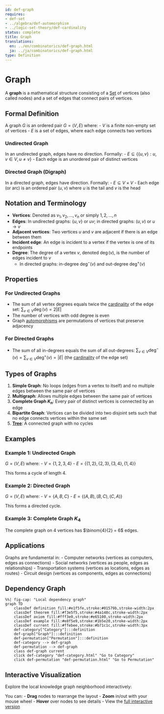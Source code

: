 ```yaml
---
id: def-graph
requires:
- def-set
- ../algebra/def-automorphism
- ../logic-set-theory/def-cardinality
status: complete
title: Graph
translations:
  en: ../en/combinatorics/def-graph.html
  ja: ../ja/combinatorics/def-graph.html
type: Definition
---
```


# Graph {#def-graph}

A **graph** is a mathematical structure consisting of a [Set](../logic-set-theory/def-set.qmd) of vertices (also called nodes) and a set of edges that connect pairs of vertices.

## Formal Definition

A graph $G$ is an ordered pair $G = (V, E)$ where:
- $V$ is a finite non-empty set of vertices
- $E$ is a set of edges, where each edge connects two vertices

### Undirected Graph

In an undirected graph, edges have no direction. Formally:
- $E \subseteq \{\{u, v\} : u, v \in V, u \neq v\}$
- Each edge is an unordered pair of distinct vertices

### Directed Graph (Digraph)

In a directed graph, edges have direction. Formally:
- $E \subseteq V \times V$
- Each edge (or arc) is an ordered pair $(u, v)$ where $u$ is the tail and $v$ is the head

## Notation and Terminology

- **Vertices**: Denoted as $v_1, v_2, ..., v_n$ or simply $1, 2, ..., n$
- **Edges**: In undirected graphs: $\{u, v\}$ or $uv$; in directed graphs: $(u, v)$ or $u \to v$
- **Adjacent vertices**: Two vertices $u$ and $v$ are adjacent if there is an edge between them
- **Incident edge**: An edge is incident to a vertex if the vertex is one of its endpoints
- **Degree**: The degree of a vertex $v$, denoted $\deg(v)$, is the number of edges incident to $v$
  - In directed graphs: in-degree $\deg^-(v)$ and out-degree $\deg^+(v)$

## Properties

### For Undirected Graphs
- The sum of all vertex degrees equals twice the [cardinality](../logic-set-theory/def-cardinality.qmd) of the edge set: $\sum_{v \in V} \deg(v) = 2|E|$
- The number of vertices with odd degree is even
- Graph [automorphisms](../algebra/def-automorphism.qmd) are permutations of vertices that preserve adjacency

### For Directed Graphs
- The sum of all in-degrees equals the sum of all out-degrees: $\sum_{v \in V} \deg^-(v) = \sum_{v \in V} \deg^+(v) = |E|$ (the [cardinality](../logic-set-theory/def-cardinality.qmd) of the edge set)

## Types of Graphs

1. **Simple Graph**: No loops (edges from a vertex to itself) and no multiple edges between the same pair of vertices
2. **Multigraph**: Allows multiple edges between the same pair of vertices
3. **Complete Graph $K_n$**: Every pair of distinct vertices is connected by an edge
4. **Bipartite Graph**: Vertices can be divided into two disjoint sets such that no edge connects vertices within the same set
5. **[Tree](def-tree.qmd)**: A connected graph with no cycles

## Examples

### Example 1: Undirected Graph
$G = (V, E)$ where:
- $V = \{1, 2, 3, 4\}$
- $E = \{\{1, 2\}, \{2, 3\}, \{3, 4\}, \{1, 4\}\}$

This forms a cycle of length 4.

### Example 2: Directed Graph
$G = (V, E)$ where:
- $V = \{A, B, C\}$
- $E = \{(A, B), (B, C), (C, A)\}$

This forms a directed cycle.

### Example 3: Complete Graph $K_4$
The complete graph on 4 vertices has $\binom{4}{2} = 6$ edges.

## Applications

Graphs are fundamental in:
- Computer networks (vertices as computers, edges as connections)
- Social networks (vertices as people, edges as relationships)
- Transportation systems (vertices as locations, edges as routes)
- Circuit design (vertices as components, edges as connections)

## Dependency Graph

```mermaid
%%| fig-cap: "Local dependency graph"
graph TD
    classDef definition fill:#e1f5fe,stroke:#01579b,stroke-width:2px
    classDef theorem fill:#f3e5f5,stroke:#4a148c,stroke-width:2px
    classDef axiom fill:#fff3e0,stroke:#e65100,stroke-width:2px
    classDef example fill:#e8f5e9,stroke:#1b5e20,stroke-width:2px
    classDef current fill:#ffebee,stroke:#b71c1c,stroke-width:3px
    def-category["Category"]:::definition
    def-graph["Graph"]:::definition
    def-permutation["Permutation"]:::definition
    def-category --> def-graph
    def-permutation --> def-graph
    class def-graph current
    click def-category "def-category.html" "Go to Category"
    click def-permutation "def-permutation.html" "Go to Permutation"
```

## Interactive Visualization

Explore the local knowledge graph neighborhood interactively:

::: {.graph-viz data-id="def-graph" data-width="700" data-height="500"}
:::

You can:
- **Drag** nodes to rearrange the layout
- **Zoom** in/out with your mouse wheel
- **Hover** over nodes to see details
- View the [full interactive version](../../output/interactive/en/def-graph.html){target="_blank"}
